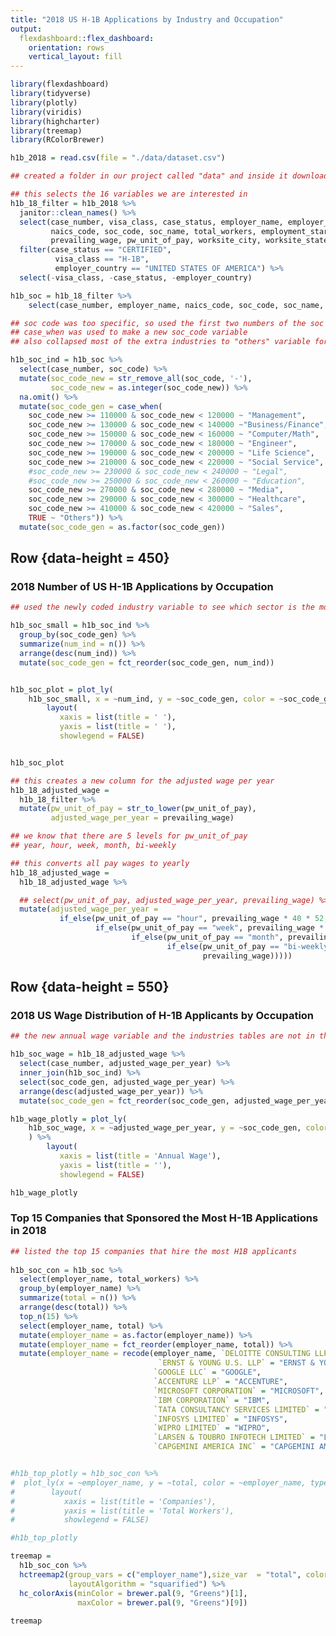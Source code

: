 ```yaml
---
title: "2018 US H-1B Applications by Industry and Occupation"
output: 
  flexdashboard::flex_dashboard:
    orientation: rows
    vertical_layout: fill
---
```


```r
library(flexdashboard)
library(tidyverse)
library(plotly)
library(viridis)
library(highcharter)
library(treemap)
library(RColorBrewer)
```


```r
h1b_2018 = read.csv(file = "./data/dataset.csv")  

## created a folder in our project called "data" and inside it downloaded the dataset and called it "dataset.csv" 

## this selects the 16 variables we are interested in
h1b_18_filter = h1b_2018 %>% 
  janitor::clean_names() %>% 
  select(case_number, visa_class, case_status, employer_name, employer_country, employer_city, employer_state,
         naics_code, soc_code, soc_name, total_workers, employment_start_date, employment_end_date, full_time_position,
         prevailing_wage, pw_unit_of_pay, worksite_city, worksite_state, h1b_dependent) %>%
  filter(case_status == "CERTIFIED",
          visa_class == "H-1B",
          employer_country == "UNITED STATES OF AMERICA") %>% 
  select(-visa_class, -case_status, -employer_country)

h1b_soc = h1b_18_filter %>% 
    select(case_number, employer_name, naics_code, soc_code, soc_name, total_workers, employment_start_date, employment_end_date, full_time_position)

```



```r
## soc code was too specific, so used the first two numbers of the soc code to categorize industries more broadly via bls website specifications 
## case_when was used to make a new soc_code variable
## also collapsed most of the extra industries to "others" variable for a reasonable graph and table

h1b_soc_ind = h1b_soc %>%
  select(case_number, soc_code) %>% 
  mutate(soc_code_new = str_remove_all(soc_code, '-'),
         soc_code_new = as.integer(soc_code_new)) %>% 
  na.omit() %>% 
  mutate(soc_code_gen = case_when(
    soc_code_new >= 110000 & soc_code_new < 120000 ~ "Management",
    soc_code_new >= 130000 & soc_code_new < 140000 ~"Business/Finance",
    soc_code_new >= 150000 & soc_code_new < 160000 ~ "Computer/Math",
    soc_code_new >= 170000 & soc_code_new < 180000 ~ "Engineer",
    soc_code_new >= 190000 & soc_code_new < 200000 ~ "Life Science",
    soc_code_new >= 210000 & soc_code_new < 220000 ~ "Social Service",
    #soc_code_new >= 230000 & soc_code_new < 240000 ~ "Legal",
    #soc_code_new >= 250000 & soc_code_new < 260000 ~ "Education",
    soc_code_new >= 270000 & soc_code_new < 280000 ~ "Media",
    soc_code_new >= 290000 & soc_code_new < 300000 ~ "Healthcare",
    soc_code_new >= 410000 & soc_code_new < 420000 ~ "Sales",
    TRUE ~ "Others")) %>% 
  mutate(soc_code_gen = as.factor(soc_code_gen))

```

Row {data-height = 450}
-----------------------------------------------------------------------

### 2018 Number of US H-1B Applications by Occupation

```r
## used the newly coded industry variable to see which sector is the most popular with h1b applicants 

h1b_soc_small = h1b_soc_ind %>%
  group_by(soc_code_gen) %>%
  summarize(num_ind = n()) %>% 
  arrange(desc(num_ind)) %>% 
  mutate(soc_code_gen = fct_reorder(soc_code_gen, num_ind))


h1b_soc_plot = plot_ly(
    h1b_soc_small, x = ~num_ind, y = ~soc_code_gen, color = ~soc_code_gen, type = "bar", colors = "Set1", orientation = 'h' ) %>% 
        layout(
           xaxis = list(title = ' '),
           yaxis = list(title = ' '), 
           showlegend = FALSE)


h1b_soc_plot
```


```r
## this creates a new column for the adjusted wage per year 
h1b_18_adjusted_wage = 
  h1b_18_filter %>% 
  mutate(pw_unit_of_pay = str_to_lower(pw_unit_of_pay), 
         adjusted_wage_per_year = prevailing_wage)  

## we know that there are 5 levels for pw_unit_of_pay
## year, hour, week, month, bi-weekly 

## this converts all pay wages to yearly 
h1b_18_adjusted_wage = 
  h1b_18_adjusted_wage %>%

  ## select(pw_unit_of_pay, adjusted_wage_per_year, prevailing_wage) %>% 
  mutate(adjusted_wage_per_year = 
           if_else(pw_unit_of_pay == "hour", prevailing_wage * 40 * 52, 
                   if_else(pw_unit_of_pay == "week", prevailing_wage * 52, 
                           if_else(pw_unit_of_pay == "month", prevailing_wage * 12, 
                                   if_else(pw_unit_of_pay == "bi-weekly", prevailing_wage * 26, 
                                           prevailing_wage)))))


```


Row {data-height = 550}
-----------------------------------------------------------------------

### 2018 US Wage Distribution of H-1B Applicants by Occupation

```r
## the new annual wage variable and the industries tables are not in the same table, so inner joined by case_number to form one table with both variables.

h1b_soc_wage = h1b_18_adjusted_wage %>% 
  select(case_number, adjusted_wage_per_year) %>% 
  inner_join(h1b_soc_ind) %>% 
  select(soc_code_gen, adjusted_wage_per_year) %>% 
  arrange(desc(adjusted_wage_per_year)) %>% 
  mutate(soc_code_gen = fct_reorder(soc_code_gen, adjusted_wage_per_year))

h1b_wage_plotly = plot_ly(
    h1b_soc_wage, x = ~adjusted_wage_per_year, y = ~soc_code_gen, color = ~soc_code_gen, type = "box", colors = "Set2", orientation = 'h'
    ) %>% 
        layout(
           xaxis = list(title = 'Annual Wage'),
           yaxis = list(title = ''), 
           showlegend = FALSE)

h1b_wage_plotly

```


### Top 15 Companies that Sponsored the Most H-1B Applications in 2018

```r
## listed the top 15 companies that hire the most H1B applicants 
  
h1b_soc_con = h1b_soc %>% 
  select(employer_name, total_workers) %>% 
  group_by(employer_name) %>% 
  summarize(total = n()) %>% 
  arrange(desc(total)) %>% 
  top_n(15) %>% 
  select(employer_name, total) %>% 
  mutate(employer_name = as.factor(employer_name)) %>% 
  mutate(employer_name = fct_reorder(employer_name, total)) %>% 
  mutate(employer_name = recode(employer_name, `DELOITTE CONSULTING LLP` = "DELOITTE CONSULTING",
                                 `ERNST & YOUNG U.S. LLP` = "ERNST & YOUNG U.S.",
                                `GOOGLE LLC` = "GOOGLE",
                                `ACCENTURE LLP` = "ACCENTURE",
                                `MICROSOFT CORPORATION` = "MICROSOFT",
                                `IBM CORPORATION` = "IBM",
                                `TATA CONSULTANCY SERVICES LIMITED` = "TATA CONSULTANCY SERVICES",
                                `INFOSYS LIMITED` = "INFOSYS",
                                `WIPRO LIMITED` = "WIPRO",
                                `LARSEN & TOUBRO INFOTECH LIMITED` = "LARSEN & TOUBRO INFOTECH",
                                `CAPGEMINI AMERICA INC` = "CAPGEMINI AMERICA, INC"))


#h1b_top_plotly = h1b_soc_con %>% 
#  plot_ly(x = ~employer_name, y = ~total, color = ~employer_name, type = 'bar', colors = "Set2") %>% 
#        layout(
#           xaxis = list(title = 'Companies'),
#           yaxis = list(title = 'Total Workers'), 
#           showlegend = FALSE)

#h1b_top_plotly

treemap = 
  h1b_soc_con %>% 
  hctreemap2(group_vars = c("employer_name"),size_var  = "total", color_var = "total",
             layoutAlgorithm = "squarified") %>% 
  hc_colorAxis(minColor = brewer.pal(9, "Greens")[1],
               maxColor = brewer.pal(9, "Greens")[9])
  
treemap


```

